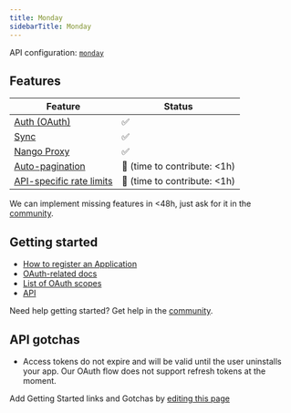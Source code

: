 ```yaml
---
title: Monday
sidebarTitle: Monday
---
```


API configuration: [`monday`](https://nango.dev/providers.yaml)

## Features

| Feature                                                                          | Status                          |
| -------------------------------------------------------------------------------- | ------------------------------- |
| [Auth (OAuth)](/guides/oauth)                                                      | ✅                              |
| [Sync](/guides/sync)                                                              | ✅                              |
| [Nango Proxy](/guides/proxy)                          | ✅   |
| [Auto-pagination](/nango-sync/configuration#auto-pagination)                     | 🚫 (time to contribute: &lt;1h) |
| [API-specific rate limits](/nango-sync/configuration#rate-limits-retry-policies) | 🚫 (time to contribute: &lt;1h) |

<Tip>We can implement missing features in &lt;48h, just ask for it in the [community](https://nango.dev/slack).</Tip>
## Getting started

-   [How to register an Application](https://developer.monday.com/apps/docs/oauth#registering-a-monday-app)
-   [OAuth-related docs](https://developer.monday.com/apps/docs/oauth)
-   [List of OAuth scopes](https://developer.monday.com/apps/docs/oauth#set-up-permission-scopes)
-   [API](https://developer.monday.com/apps/docs/quickstart-integration)

<Tip>Need help getting started? Get help in the [community](https://nango.dev/slack).</Tip>

## API gotchas

-   Access tokens do not expire and will be valid until the user uninstalls your app. Our OAuth flow does not support refresh tokens at the moment.

<Note>Add Getting Started links and Gotchas by [editing this page](https://github.com/nangohq/nango/tree/master/docs-v2/integrations/all/monday.mdx)</Note>
